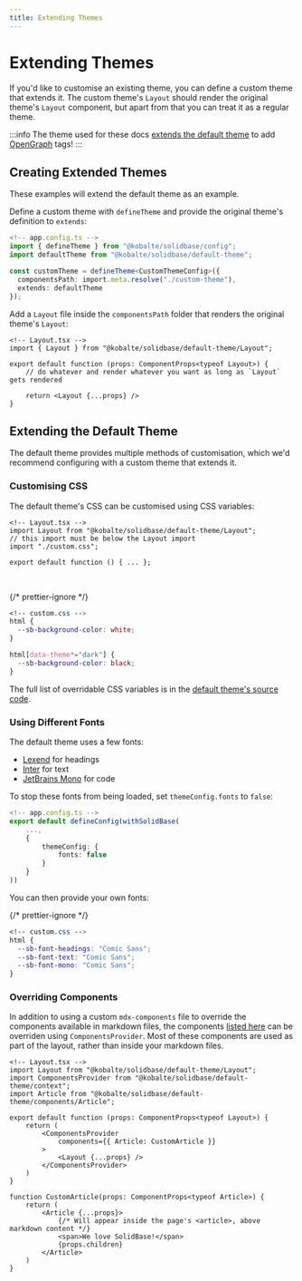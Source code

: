 ```yaml
---
title: Extending Themes
---
```


# Extending Themes

If you'd like to customise an existing theme,
you can define a custom theme that extends it.
The custom theme's `Layout` should render the original theme's `Layout` component,
but apart from that you can treat it as a regular theme.

:::info
The theme used for these docs
[extends the default theme](https://github.com/kobaltedev/solidbase/blob/main/docs/app.config.ts#L7)
to add [OpenGraph](https://ogp.me) tags!
:::

## Creating Extended Themes

These examples will extend the default theme as an example.

Define a custom theme with `defineTheme` and provide the original theme's definition to `extends`:

```ts
<!-- app.config.ts -->
import { defineTheme } from "@kobalte/solidbase/config";
import defaultTheme from "@kobalte/solidbase/default-theme";

const customTheme = defineTheme<CustomThemeConfig>({
  componentsPath: import.meta.resolve("./custom-theme"),
  extends: defaultTheme
});
```

Add a `Layout` file inside the `componentsPath` folder that renders the original theme's `Layout`:

```tsx
<!-- Layout.tsx -->
import { Layout } from "@kobalte/solidbase/default-theme/Layout";

export default function (props: ComponentProps<typeof Layout>) {
	// do whatever and render whatever you want as long as `Layout` gets rendered

	return <Layout {...props} />
}
```

## Extending the Default Theme

The default theme provides multiple methods of customisation,
which we'd recommend configuring with a custom theme that extends it.

### Customising CSS

The default theme's CSS can be customised using CSS variables:

```tsx
<!-- Layout.tsx -->
import Layout from "@kobalte/solidbase/default-theme/Layout";
// this import must be below the Layout import
import "./custom.css";

export default function () { ... };
```

<br />

{/* prettier-ignore */}
```css
<!-- custom.css -->
html {
  --sb-background-color: white;
}

html[data-theme*="dark"] {
  --sb-background-color: black;
}
```

The full list of overridable CSS variables is in the
[default theme's source code](https://github.com/kobaltedev/solidbase/blob/main/src/default-theme/variables.css).

### Using Different Fonts

The default theme uses a few fonts:

- [Lexend](https://www.lexend.com) for headings
- [Inter](https://rsms.me/inter) for text
- [JetBrains Mono](https://www.jetbrains.com/lp/mono/) for code

To stop these fonts from being loaded, set `themeConfig.fonts` to `false`:

```ts
<!-- app.config.ts -->
export default defineConfig(withSolidBase(
	...,
	{
		themeConfig: {
			fonts: false
		}
	}
))
```

You can then provide your own fonts:

{/* prettier-ignore */}
```css
<!-- custom.css -->
html {
  --sb-font-headings: "Comic Sans";
  --sb-font-text: "Comic Sans";
  --sb-font-mono: "Comic Sans";
}
```

### Overriding Components

In addition to using a custom `mdx-components` file to override the components available in markdown files,
the components [listed here](https://github.com/kobaltedev/solidbase/blob/main/src/default-theme/context.tsx)
can be overriden using `ComponentsProvider`.
Most of these components are used as part of the layout, rather than inside your markdown files.

```tsx
<!-- Layout.tsx -->
import Layout from "@kobalte/solidbase/default-theme/Layout";
import ComponentsProvider from "@kobalte/solidbase/default-theme/context";
import Article from "@kobalte/solidbase/default-theme/components/Article";

export default function (props: ComponentProps<typeof Layout>) {
	return (
		<ComponentsProvider
			components={{ Article: CustomArticle }}
		>
			<Layout {...props} />
		</ComponentsProvider>
	)
}

function CustomArticle(props: ComponentProps<typeof Article>) {
	return (
		<Article {...props}>
			{/* Will appear inside the page's <article>, above markdown content */}
			<span>We love SolidBase!</span>
			{props.children}
		</Article>
	)
}
```
